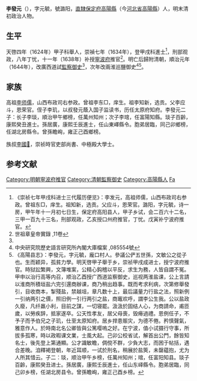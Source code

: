 '''李發元'''（{{bd|？||？|catIdx=L李}}），字元毓，號潞阳，[[北直隸|直隸]][[保定府|保定府]][[高陽縣|高陽縣]]（今[[河北省|河北省]][[高陽縣|高陽縣]]）人，明末清初政治人物。

==生平==
天啓四年（1624年）甲子科舉人，崇禎七年（1634年），登甲戌科進士<ref>《崇祯七年甲戌科进士三代履历便览》：李发元，高祖师儒，山西布政司右参政。曾祖东□，庠生。祖知新，选贡。父应斗，恩荣官。潞阳，字元毓，诗一房，甲午年十一月初七日生，保定府高阳县人，甲子乡试，会二百六十二名，三甲一百九十三名，刑部观政，乙亥授口州府推官，丁忧。戊寅补宁波府推官。</ref>，刑部观政，八年丁忧，十一年（1638年）补授[[寧波府|寧波府]]推官<ref name="#1">世祖章皇帝實錄 ,11卷</ref>。明亡后歸附清朝，順治元年（1644年），改廣西道試[[監察御史|監察御史]]<ref name="#1"/>，次年改兩淮巡鹽御史<ref>中央研究院歷史語言研究所內閣大庫檔案 ,085554號</ref><ref>《高陽县志》：李發元，字元毓，龐口村人。參議公俨五世孫，文敏公之從子也。生而颖异，孤貧力學。明天啓甲子舉于乡，崇祯甲戌成进士，授宁波府推官。時狱訟繁興，文簿堆案，公精心鈎稽以平反，求生为務，人皆自謂不冤。甲申以治行高等内召，顺治乙酉授广西道监察御史，巡视两淮盐课，公上言請以淮商所積垣盐六完引還商辦课，商乃稍出趋事。既而考求利病，次第修舉發引，目收商本，掣殘盐，禁越俎，章凡数十上，最后議量力行盐之法，照新例一引纳两引之價，照旧例一引行两引之盐，商竈欢呼，謂李公生我。公以盐政久廢，凡纤羸小利，目前之謀，一切寝罷。汲汲於固结人心，为商請命，甫匝歲，以勞疾辞，抵家遂卒。公天性孝友，居父母喪，毁瘠過禮。恩例任子，不予子而予伯兄之子玑，仕至太原知府。居乡捍患赈灾，为德不倦。矜慎聲氣，雅意作人。於時南北名公卿皆與公篤嘤嗚之好。在宁波，值小试摄行守事，所拔多孤寒，時以政暇课文業，士風大起。己卯公校省试，解首出公門，餘皆知名士，後先登上第通顯。公才識敏瞻，倜傥不群，少負大志，而困于帖括，遇合差晚。洎釋褐登朝，年近耳顺，一试於刑名，稍展於盐筴，未罄藴抱，尤为人所其惜云。子二：琰，顺治甲午乡榜，任萬州知州；琯，任富阳知县。琰子百齡，康熙癸丑进士。孫居廣，康熙壬辰進士，任山东峄縣令。胞弟居臨，同己卯乡榜，任湖北房县令。曾孫瞻峋，雍正己酉乡榜。</ref>。

==家族== 
高祖[[李师儒|李师儒]]，山西布政司右参政。曾祖李东□，庠生。祖李知新，选贡。父李应斗，恩荣官。侄子李玑，以叔發元蔭入国子监读书，历任太原府知府。李發元二子：长子李琰，順治甲午鄉榜，任萬州知州；次子李琯，任富陽知縣。琰子百齡，康熙癸丑進士。孫居廣，康熙壬辰進士，任山東嶧縣令。胞弟居臨，同己卯鄉榜，任湖北房縣令。曾孫瞻峋，雍正己酉鄉榜。

族叔[[李國𣚴|李國𣚴]]，崇祯時官吏部尚書、中極殿大學士。

==参考文献==
{{reflist}}

{{崇禎七年甲戌科殿試金榜}}
{{DEFAULTSORT:Li李}}
[[Category:明朝寧波府推官|Category:明朝寧波府推官]]
[[Category:清朝監察御史|Category:清朝監察御史]]
[[Category:高陽縣人|Category:高陽縣人]]
[[Category:李姓|Fa]]